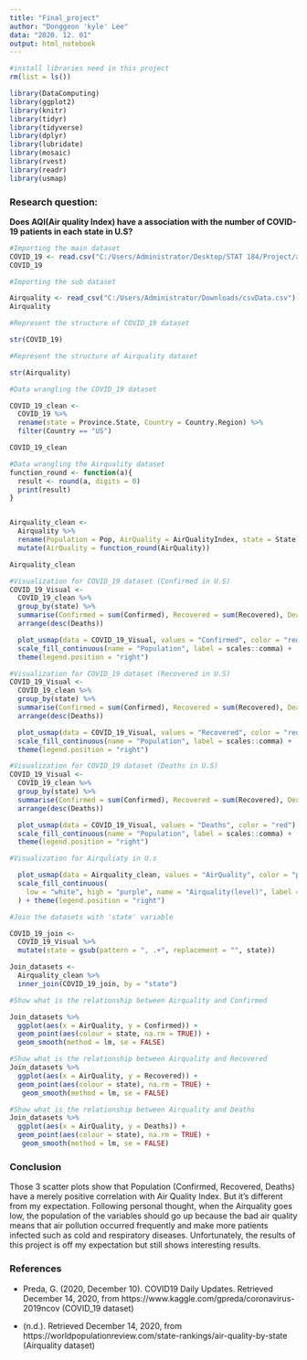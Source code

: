 ```yaml
---
title: "Final_project"
author: "Donggeon 'kyle' Lee"
data: "2020. 12. 01"
output: html_notebook
---
```



```r
#install libraries need in this project
rm(list = ls())

library(DataComputing)
library(ggplot2)
library(knitr)
library(tidyr)
library(tidyverse)
library(dplyr)
library(lubridate)
library(mosaic)
library(rvest)
library(readr)
library(usmap)
```

### Research question: 
**Does AQI(Air quality Index) have a association with the number of COVID-19 patients in each state in U.S?**

```r
#Importing the main dataset
COVID_19 <- read.csv("C:/Users/Administrator/Desktop/STAT 184/Project/archive (1)/covid-19-all.csv")
COVID_19
```

```r
#Importing the sub dataset

Airquality <- read_csv("C:/Users/Administrator/Downloads/csvData.csv")
Airquality
```

```r
#Represent the structure of COVID_19 dataset

str(COVID_19)
```
```r
#Represent the structure of Airquality dataset

str(Airquality)
```

```r
#Data wrangling the COVID_19 dataset

COVID_19_clean <-
  COVID_19 %>%
  rename(state = Province.State, Country = Country.Region) %>%
  filter(Country == "US")

COVID_19_clean
```

```r
#Data wrangling the Airquality dataset
function_round <- function(a){
  result <- round(a, digits = 0)
  print(result)
}


Airquality_clean <-
  Airquality %>%
  rename(Population = Pop, AirQuality = AirQualityIndex, state = State) %>%
  mutate(AirQuality = function_round(AirQuality))

Airquality_clean
```

```r
#Visualization for COVID_19 dataset (Confirmed in U.S)
COVID_19_Visual <-
  COVID_19_clean %>%
  group_by(state) %>%
  summarise(Confirmed = sum(Confirmed), Recovered = sum(Recovered), Deaths = sum(Deaths)) %>%
  arrange(desc(Deaths)) 

  plot_usmap(data = COVID_19_Visual, values = "Confirmed", color = "red") + 
  scale_fill_continuous(name = "Population", label = scales::comma) + 
  theme(legend.position = "right")
```

```r
#Visualization for COVID_19 dataset (Recovered in U.S)
COVID_19_Visual <-
  COVID_19_clean %>%
  group_by(state) %>%
  summarise(Confirmed = sum(Confirmed), Recovered = sum(Recovered), Deaths = sum(Deaths)) %>%
  arrange(desc(Deaths)) 

  plot_usmap(data = COVID_19_Visual, values = "Recovered", color = "red") + 
  scale_fill_continuous(name = "Population", label = scales::comma) + 
  theme(legend.position = "right")
```
```r
#Visualization for COVID_19 dataset (Deaths in U.S)
COVID_19_Visual <-
  COVID_19_clean %>%
  group_by(state) %>%
  summarise(Confirmed = sum(Confirmed), Recovered = sum(Recovered), Deaths = sum(Deaths)) %>%
  arrange(desc(Deaths)) 

  plot_usmap(data = COVID_19_Visual, values = "Deaths", color = "red") + 
  scale_fill_continuous(name = "Population", label = scales::comma) + 
  theme(legend.position = "right")
```



```r
#Visualization for Airquliaty in U.s

  plot_usmap(data = Airquality_clean, values = "AirQuality", color = "pink") + 
  scale_fill_continuous(
    low = "white", high = "purple", name = "Airquality(level)", label = scales::comma
  ) + theme(legend.position = "right")
```
```r
#Join the datasets with 'state' variable

COVID_19_join <-
  COVID_19_Visual %>%
  mutate(state = gsub(pattern = ", .+", replacement = "", state))

Join_datasets <-
  Airquality_clean %>%
  inner_join(COVID_19_join, by = "state")
```
```r
#Show what is the relationship between Airquality and Confirmed

Join_datasets %>%
  ggplot(aes(x = AirQuality, y = Confirmed)) +
  geom_point(aes(colour = state, na.rm = TRUE)) +
  geom_smooth(method = lm, se = FALSE)
```
```r
#Show what is the relationship between Airquality and Recovered
Join_datasets %>%
  ggplot(aes(x = AirQuality, y = Recovered)) +
  geom_point(aes(colour = state), na.rm = TRUE) +
   geom_smooth(method = lm, se = FALSE)
```

```r
#Show what is the relationship between Airquality and Deaths
Join_datasets %>%
  ggplot(aes(x = AirQuality, y = Deaths)) +
  geom_point(aes(colour = state), na.rm = TRUE) +
   geom_smooth(method = lm, se = FALSE)
```

### Conclusion

Those 3 scatter plots show that Population (Confirmed, Recovered, Deaths) have a merely positive correlation with Air Quality Index. But it's different from my expectation. Following personal thought, when the Airquality goes low, the population of the variables should go up because the bad air quality means that air pollution occurred frequently and make more patients infected such as cold and respiratory diseases. Unfortunately, the results of this project is off my expectation but still shows interesting results. 


### References

- Preda, G. (2020, December 10). COVID19 Daily Updates. Retrieved December 14, 2020, from https://www.kaggle.com/gpreda/coronavirus-2019ncov (COVID_19 dataset)

- (n.d.). Retrieved December 14, 2020, from https://worldpopulationreview.com/state-rankings/air-quality-by-state (Airquality dataset)



